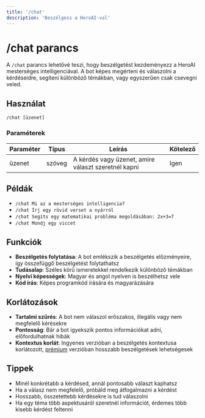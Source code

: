 ```yaml
---
title: '/chat'
description: 'Beszélgess a HeroAI-val'
---
```


# /chat parancs

A `/chat` parancs lehetővé teszi, hogy beszélgetést kezdeményezz a HeroAI mesterséges intelligenciával. A bot képes megérteni és válaszolni a kérdéseidre, segíteni különböző témákban, vagy egyszerűen csak csevegni veled.

## Használat

```
/chat [üzenet]
```

### Paraméterek

| Paraméter | Típus | Leírás | Kötelező |
|-----------|------|---------|----------|
| üzenet | szöveg | A kérdés vagy üzenet, amire választ szeretnél kapni | Igen |

## Példák

- `/chat Mi az a mesterséges intelligencia?`
- `/chat Írj egy rövid verset a nyárról`
- `/chat Segíts egy matematikai probléma megoldásában: 2x+3=7`
- `/chat Mondj egy viccet`

## Funkciók

- **Beszélgetés folytatása**: A bot emlékszik a beszélgetés előzményeire, így összefüggő beszélgetést folytathatsz
- **Tudásalap**: Széles körű ismeretekkel rendelkezik különböző témákban
- **Nyelvi képességek**: Magyar és angol nyelven is beszélhetsz vele
- **Kód írás**: Képes programkód írására és magyarázására

## Korlátozások

- **Tartalmi szűrés**: A bot nem válaszol erőszakos, illegális vagy nem megfelelő kérésekre
- **Pontosság**: Bár a bot igyekszik pontos információkat adni, előfordulhatnak hibák
- **Kontextus korlát**: Ingyenes verzióban a beszélgetés kontextusa korlátozott, [prémium](/HeroAI/kezdes/premium) verzióban hosszabb beszélgetések lehetségesek

## Tippek

- Minél konkrétabb a kérdésed, annál pontosabb választ kaphatsz
- Ha a válasz nem megfelelő, próbáld meg átfogalmazni a kérdést
- Hosszabb, összetettebb kérdésekre is tud válaszolni
- Ha egy téma több aspektusáról szeretnél információt, érdemes több kisebb kérdést feltenni 